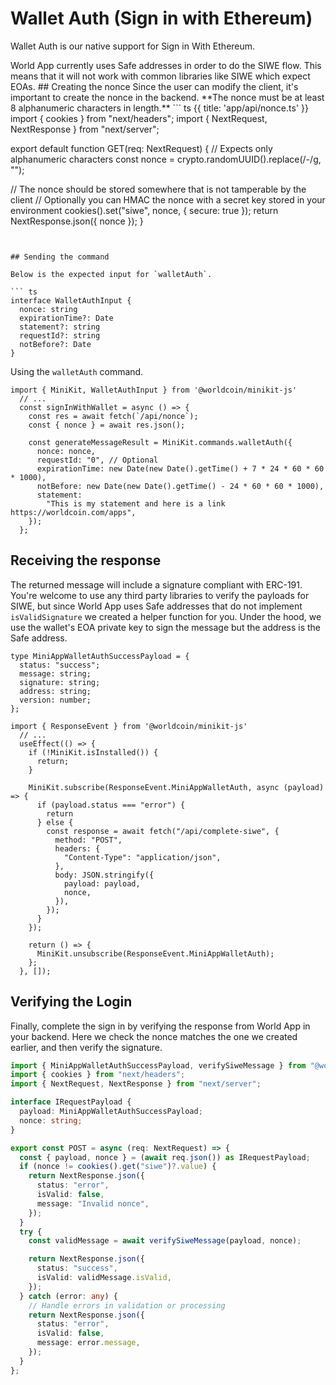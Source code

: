 
# Wallet Auth (Sign in with Ethereum)

Wallet Auth is our native support for <Link href="https://eips.ethereum.org/EIPS/eip-4361">Sign in With Ethereum</Link>. 

<Note type="info">
World App currently uses <Link href="https://safe.global/wallet">Safe</Link> addresses in order to do the SIWE flow. This means that it will not work with common libraries like <Link href="https://github.com/spruceid/siwe">SIWE</Link> which expect EOAs.
</Note>
## Creating the nonce
Since the user can modify the client, it's important to create the nonce in the backend. **The nonce must be at least 8 alphanumeric characters in length.**
``` ts {{ title: 'app/api/nonce.ts' }}
import { cookies } from "next/headers";
import { NextRequest, NextResponse } from "next/server";

export default function GET(req: NextRequest) {
  // Expects only alphanumeric characters
  const nonce = crypto.randomUUID().replace(/-/g, "");

  // The nonce should be stored somewhere that is not tamperable by the client
  // Optionally you can HMAC the nonce with a secret key stored in your environment
  cookies().set("siwe", nonce, { secure: true });
  return NextResponse.json({ nonce });
}

```


## Sending the command

Below is the expected input for `walletAuth`. 

``` ts
interface WalletAuthInput {
  nonce: string
  expirationTime?: Date
  statement?: string
  requestId?: string
  notBefore?: Date
} 
```
Using the `walletAuth` command. 
``` tsx {{ title: 'app/page.tsx' }}
import { MiniKit, WalletAuthInput } from '@worldcoin/minikit-js'
  // ...
  const signInWithWallet = async () => {
    const res = await fetch(`/api/nonce`);
    const { nonce } = await res.json();

    const generateMessageResult = MiniKit.commands.walletAuth({
      nonce: nonce,
      requestId: "0", // Optional
      expirationTime: new Date(new Date().getTime() + 7 * 24 * 60 * 60 * 1000),
      notBefore: new Date(new Date().getTime() - 24 * 60 * 60 * 1000),
      statement:
        "This is my statement and here is a link https://worldcoin.com/apps",
    });
  };
```

## Receiving the response
The returned message will include a signature compliant with <Link href="https://eips.ethereum.org/EIPS/eip-4361">ERC-191</Link>. 
You're welcome to use any third party libraries to verify the payloads for SIWE, but since World App uses Safe addresses that do not implement `isValidSignature` we created a helper function for you. 
Under the hood, we use the wallet's EOA private key to sign the message but the address is the Safe address.

```tsx
type MiniAppWalletAuthSuccessPayload = {
  status: "success";
  message: string;
  signature: string;
  address: string;
  version: number;
};
```

```tsx {{ title: 'app/page.tsx' }}
import { ResponseEvent } from '@worldcoin/minikit-js'
  // ...
  useEffect(() => {
    if (!MiniKit.isInstalled()) {
      return;
    }

    MiniKit.subscribe(ResponseEvent.MiniAppWalletAuth, async (payload) => {
      if (payload.status === "error") {
        return
      } else {
        const response = await fetch("/api/complete-siwe", {
          method: "POST",
          headers: {
            "Content-Type": "application/json",
          },
          body: JSON.stringify({
            payload: payload,
            nonce,
          }),
        });
      }
    });

    return () => {
      MiniKit.unsubscribe(ResponseEvent.MiniAppWalletAuth);
    };
  }, []);
  ```

## Verifying the Login
Finally, complete the sign in by verifying the response from World App in your backend. Here we check the nonce matches the one we created earlier, and
then verify the signature.
```ts {{ title: 'app/api/complete-siwe.ts' }}
import { MiniAppWalletAuthSuccessPayload, verifySiweMessage } from "@worldcoin/minikit-js";
import { cookies } from "next/headers";
import { NextRequest, NextResponse } from "next/server";

interface IRequestPayload {
  payload: MiniAppWalletAuthSuccessPayload;
  nonce: string;
}

export const POST = async (req: NextRequest) => {
  const { payload, nonce } = (await req.json()) as IRequestPayload;
  if (nonce != cookies().get("siwe")?.value) {
    return NextResponse.json({
      status: "error",
      isValid: false,
      message: "Invalid nonce",
    });
  }
  try {
    const validMessage = await verifySiweMessage(payload, nonce);

    return NextResponse.json({
      status: "success",
      isValid: validMessage.isValid,
    });
  } catch (error: any) {
    // Handle errors in validation or processing
    return NextResponse.json({
      status: "error",
      isValid: false,
      message: error.message,
    });
  }
};

```